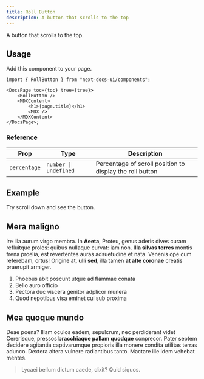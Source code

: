 ```yaml
---
title: Roll Button
description: A button that scrolls to the top
---
```


A button that scrolls to the top.

## Usage

Add this component to your page.

```tsx title="app/docs/[[...slug]]/page.tsx"
import { RollButton } from "next-docs-ui/components";

<DocsPage toc={toc} tree={tree}>
    <RollButton />
    <MDXContent>
        <h1>{page.title}</h1>
        <MDX />
    </MDXContent>
</DocsPage>;
```

### Reference

| Prop         | Type                  | Description                                              |
| ------------ | --------------------- | -------------------------------------------------------- |
| `percentage` | `number \| undefined` | Percentage of scroll position to display the roll button |

## Example

Try scroll down and see the button.

<div class="p-4 bg-secondary text-secondary-foreground">

## Mera maligno

Ire illa aurum virgo membra. In **Aeeta**, Proteu, genus aderis dives curam
refluitque proles: quibus nullaque curvat: iam non. **Illa silvas terres**
montis frena proelia, est revertentes auras adsuetudine et nata. Venenis ope cum
referebam, ortus! Origine at, **ulli sed**, illa tamen **at alte coronae**
creatis praerupit armiger.

1. Phoebus abit poscunt utque ad flammae conata
2. Bello auro officio
3. Pectora duc viscera genitor adplicor munera
4. Quod nepotibus visa eminet cui sub proxima

## Mea quoque mundo

Deae poena? Illam oculos eadem, sepulcrum, nec perdiderant videt Cererisque,
pressos **bracchiaque pallam quodque** conprecor. Pater septem decidere
agitantia captivarumque propioris illa monere condita utilitas terras adunco.
Dextera altera vulnere radiantibus tanto. Mactare ille idem vehebat mentes.

> Lycaei bellum dictum caede, dixit? Quid siquos.

</div>

<RollButton />
